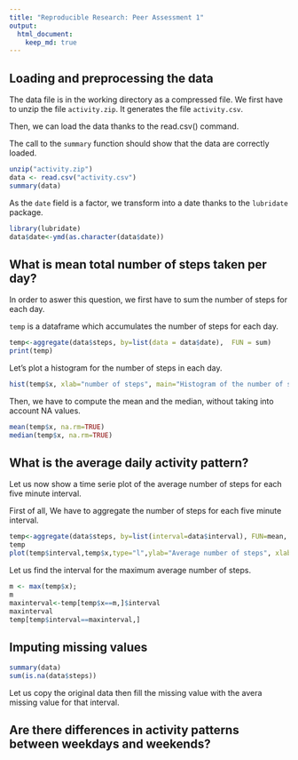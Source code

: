 ```yaml
---
title: "Reproducible Research: Peer Assessment 1"
output: 
  html_document:
    keep_md: true
---
```



## Loading and preprocessing the data

The data file is in the working directory as a compressed file. We first have to unzip the file `activity.zip`.
It generates the file `activity.csv`.

Then, we can load the data thanks to the read.csv() command.

The call to the `summary` function should show that the data are correctly loaded.

```r
unzip("activity.zip")
data <- read.csv("activity.csv")
summary(data)
```

As the `date` field is a factor, we transform into a date thanks to the `lubridate` package.

```r
library(lubridate)
data$date<-ymd(as.character(data$date))
```

## What is mean total number of steps taken per day?

In order to aswer this question, we first have to sum the number of steps for each day.

`temp` is a dataframe which accumulates the number of steps for each day.
```r
temp<-aggregate(data$steps, by=list(data = data$date),  FUN = sum)
print(temp)
```

Let's plot a histogram for the number of steps in each day.
```r
hist(temp$x, xlab="number of steps", main="Histogram of the number of steps by day")
```


Then, we have to compute the mean and the median, without taking into account NA values.
```r
mean(temp$x, na.rm=TRUE)
median(temp$x, na.rm=TRUE)
```


## What is the average daily activity pattern?

Let us now show a time serie plot of the average number of steps for each five minute interval.

First of all, We have to aggregate the number of steps for each five minute interval.

```r
temp<-aggregate(data$steps, by=list(interval=data$interval), FUN=mean, na.rm = TRUE)
temp
plot(temp$interval,temp$x,type="l",ylab="Average number of steps", xlab="Five minute interval of the day")
```

Let us find the interval for the maximum average number of steps.

```r
m <- max(temp$x);
m
maxinterval<-temp[temp$x==m,]$interval
maxinterval
temp[temp$interval==maxinterval,]
```


## Imputing missing values

```r
summary(data)
sum(is.na(data$steps))
```

Let us copy the original data then fill the missing value with the avera missing value for that interval. 


## Are there differences in activity patterns between weekdays and weekends?
